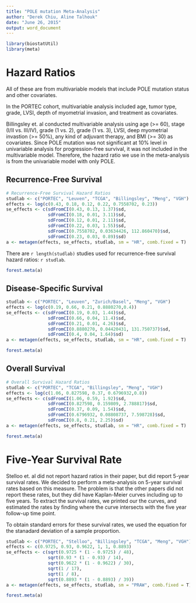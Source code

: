 ```yaml
---
title: "POLE mutation Meta-Analysis"
author: "Derek Chiu, Aline Talhouk"
date: "June 26, 2015"
output: word_document
---
```


```r
library(biostatUtil)
library(meta)
```

# Hazard Ratios
All of these are from multivariable models that include POLE mutation status and other covariates.

In the PORTEC cohort, multivariable analysis included age, tumor type, grade, LVSI, depth of myometrial invasion, and treatment as covariates.

Billingsley et. al conducted multivariable analysis using age (>= 60), stage (I/II vs. III/IV), grade (1 vs. 2), grade (1 vs. 3), LVSI, deep myometrial invastion (>= 50%), any kind of adjuvant therapy, and BMI (>= 30) as covariates. Since POLE mutation was not significant at 10% level in univariable analysis for progression-free survival, it was not included in the multivariable model. Therefore, the hazard ratio we use in the meta-analysis is from the univariable model with only POLE. 

## Recurrence-Free Survival

```r
# Recurrence-Free Survival Hazard Ratios
studlab <- c("PORTEC", "Leuven", "TCGA", "Billingsley", "Meng", "VGH")
effects <- log(c(0.43, 0.18, 0.12, 0.22, 0.7558702, 0.23))
se_effects <- c(sdFromCI(0.43, 0.13, 1.37)$sd,
                sdFromCI(0.18, 0.01, 3.11)$sd,
                sdFromCI(0.12, 0.01, 2.11)$sd,
                sdFromCI(0.22, 0.03, 1.55)$sd,
                sdFromCI(0.7558702, 0.03634426, 112.860470)$sd,
                sdFromCI(0.23, 0.03, 0.89)$sd)
a <- metagen(effects, se_effects, studlab, sm = "HR", comb.fixed = T)
```

There are `r length(studlab)` studies used for recurrence-free survival hazard ratios: `r studlab`.

```r
forest.meta(a)
```

## Disease-Specific Survival

```r
studlab <- c("PORTEC", "Leuven", "Zurich/Basel", "Meng", "VGH")
effects <- log(c(0.19, 0.66, 0.21, 0.8880270,0.4))
se_effects <- c(sdFromCI(0.19, 0.03, 1.44)$sd,
                sdFromCI(0.66, 0.04, 11.4)$sd,
                sdFromCI(0.21, 0.01, 4.26)$sd,
                sdFromCI(0.8880270, 0.04420431, 131.750737)$sd,
                sdFromCI(0.4, 0.04, 1.64)$sd)
a <- metagen(effects, se_effects, studlab, sm = "HR", comb.fixed = T)
```

```r
forest.meta(a)
```

## Overall Survival

```r
# Overall Survival Hazard Ratios
studlab <- c("PORTEC", "TCGA", "Billingsley", "Meng", "VGH")
effects <- log(c(1.06, 0.827598, 0.37, 0.6796932,0.8))
se_effects <- c(sdFromCI(1.06, 0.59, 1.92)$sd,
                sdFromCI(0.827598, 0.159809, 2.788817)$sd,
                sdFromCI(0.37, 0.09, 1.54)$sd,
                sdFromCI(0.6796932, 0.08808737, 7.598728)$sd,
                sdFromCI(0.8, 0.21, 2.25)$sd)
a <- metagen(effects, se_effects, studlab, sm = "HR", comb.fixed = T)
```

```r
forest.meta(a)
```

# Five-Year Survival Rate
Stelloo et. al did not report hazard ratios in their paper, but did report 5-year survival rates. We decided to perform a meta-analysis on 5-year survival rates based on this measure. The problem is that the other papers did not report these rates, but they did have Kaplan-Meier curves including up to five years. To extract the survival rates, we printed our the curves, and estimated the rates by finding where the curve intersects with the five year follow-up time point.

To obtain standard errors for these survival rates, we used the equation for the stanadard deviation of a sample proportion.

```r
studlab <- c("PORTEC", "Stelloo", "Billingsley", "TCGA", "Meng", "VGH")
effects <- c(0.9725, 0.93, 0.9622, 1, 1, 0.8893)
se_effects <- c(sqrt(0.9725 * (1 - 0.9725) / 48),
                sqrt(0.93 * (1 - 0.93) / 14),
                sqrt(0.9622 * (1 - 0.9622) / 30),
                sqrt(1 / 17),
                sqrt(1 / 8),
                sqrt(0.8893 * (1 - 0.8893) / 39))
a <- metagen(effects, se_effects, studlab, sm = "PRAW", comb.fixed = T)
```

```r
forest.meta(a)
```

